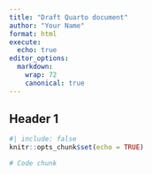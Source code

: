 ```yaml
---
title: "Draft Quarto document"
author: "Your Name"
format: html
execute:
  echo: true
editor_options:
  markdown:
    wrap: 72
    canonical: true
---
```


## Header 1

```r
#| include: false
knitr::opts_chunk$set(echo = TRUE)
```

```r
# Code chunk
```


